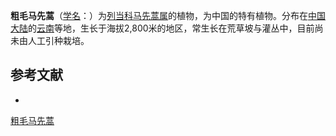 {{Speciesbox
| name = 粗毛马先蒿
| status = 
| status_system = 
| image =
| genus = Pedicularis
| species = hirtella
| authority = Franch. ex Forbes et Hemsl.
}}

'''粗毛马先蒿'''（[[学名|学名]]：{{lang|la|''Pedicularis hirtella''}}）为[[列当科|列当科]][[马先蒿属|马先蒿属]]的植物，为中国的特有植物。分布在[[中国大陆|中国大陆]]的[[云南|云南]]等地，生长于海拔2,800米的地区，常生长在荒草坡与灌丛中，目前尚未由人工引种栽培。

== 参考文献 ==
<div class="references-small">
* {{cite web| url =http://www.bioinfo.cn/db05/KmzwSpecies.php?action=view&id=21313| title =粗毛马先蒿| work =《中国高等植物数据库全库》| publisher =中国科学院微生物研究所| author =昆明植物研究所| accessdate =2009-02-25| deadurl =yes| archiveurl =https://web.archive.org/web/20160305063324/http://www.bioinfo.cn/db05/KmzwSpecies.php?action=view&id=21313| archivedate =2016-03-05}}
</div>
{{Taxonbar|from=Q15231103}}

[[Category:马先蒿属|粗毛马先蒿]]


{{植物小作品}}